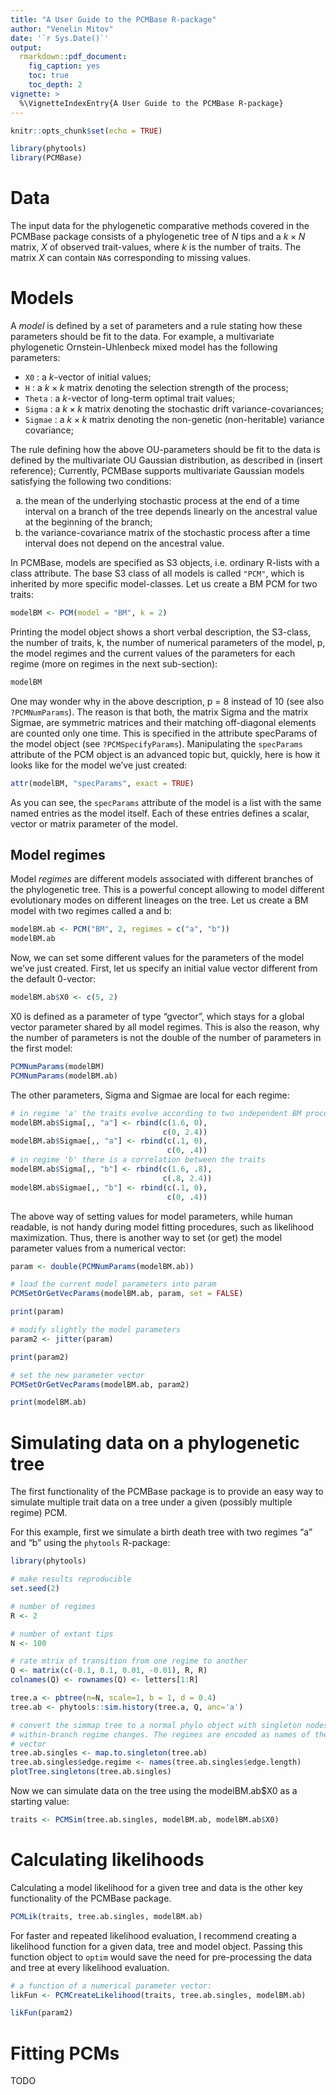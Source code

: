 ```yaml
---
title: "A User Guide to the PCMBase R-package"
author: "Venelin Mitov"
date: '`r Sys.Date()`'
output: 
  rmarkdown::pdf_document:
    fig_caption: yes
    toc: true
    toc_depth: 2
vignette: >
  %\VignetteIndexEntry{A User Guide to the PCMBase R-package}
---
```


```r
knitr::opts_chunk$set(echo = TRUE)

library(phytools)
library(PCMBase)
```


# Data 

The input data for the phylogenetic comparative methods covered in the PCMBase package consists of a phylogenetic tree of $N$ tips and a $k\times N$ matrix, $X$ of observed trait-values, where $k$ is the number of traits. The matrix $X$ can contain ```NA```s corresponding to missing values.

# Models
A *model* is defined by a set of parameters and a rule stating how these parameters should be fit to the data. For example, a multivariate phylogenetic Ornstein-Uhlenbeck mixed model has the following parameters:

- ```X0``` : a $k$-vector of initial values;
- ```H``` : a $k\times k$ matrix denoting the selection strength of the process;
- ```Theta``` : a $k$-vector of long-term optimal trait values;
- ```Sigma``` : a $k\times k$ matrix denoting the stochastic drift variance-covariances;
- ```Sigmae``` : a $k\times k$ matrix denoting the non-genetic (non-heritable) variance covariance;

The rule defining how the above OU-parameters should be fit to the data is defined by the multivariate OU Gaussian distribution, as described in (insert reference); Currently, PCMBase supports multivariate Gaussian models satisfying the following two conditions:

a. the mean of the underlying stochastic process at the end of a time interval on a branch of the tree depends linearly on the ancestral value at the beginning of the branch;
b. the variance-covariance matrix of the stochastic process after a time interval does not depend on the ancestral value.

In PCMBase, models are specified as S3 objects, i.e. ordinary R-lists with a class attribute. The base S3 class of all models is called `"PCM"`, which is inherited by more specific model-classes. Let us create a BM PCM for two traits:

```r
modelBM <- PCM(model = "BM", k = 2)
```

Printing the model object shows a short verbal description, the S3-class, the number of traits, k, the number of numerical parameters of the model, p, the model regimes and the current values of the parameters for each regime (more on regimes in the next sub-section):

```r
modelBM
```

One may wonder why in the above description, p = 8 instead of 10 (see also `?PCMNumParams`). The reason is that both, the matrix Sigma and the matrix Sigmae, are symmetric matrices and their matching off-diagonal elements are counted only one time. This is specified in the attribute specParams of the model object (see `?PCMSpecifyParams`). Manipulating the `specParams` attribute of the PCM object is an advanced topic but, quickly, here is how it looks like for the model we've just created:

```r
attr(modelBM, "specParams", exact = TRUE)
```

As you can see, the `specParams` attribute of the model is a list with the same named entries as the model itself. Each of these entries defines a scalar, vector or matrix parameter of the model. 

## Model regimes
Model *regimes* are different models associated with different branches of the phylogenetic tree. This is a powerful concept allowing to model different evolutionary modes on different lineages on the tree. Let us create a BM model with two regimes called a and b:

```r
modelBM.ab <- PCM("BM", 2, regimes = c("a", "b"))
modelBM.ab
```

Now, we can set some different values for the parameters of the model we've just created. First, let us specify an initial value vector different from the default 0-vector:

```r
modelBM.ab$X0 <- c(5, 2)
```

X0 is defined as a parameter of type "gvector", which stays for a global vector parameter shared by all model regimes. This is also the reason, why the number of parameters is not the double of the number of parameters in the first model:

```r
PCMNumParams(modelBM)
PCMNumParams(modelBM.ab)
```

The other parameters, Sigma and Sigmae are local for each regime:

```r
# in regime 'a' the traits evolve according to two independent BM processes (starting from the global vecto X0).
modelBM.ab$Sigma[,, "a"] <- rbind(c(1.6, 0),
                                  c(0, 2.4))
modelBM.ab$Sigmae[,, "a"] <- rbind(c(.1, 0),
                                   c(0, .4))
# in regime 'b' there is a correlation between the traits
modelBM.ab$Sigma[,, "b"] <- rbind(c(1.6, .8),
                                  c(.8, 2.4))
modelBM.ab$Sigmae[,, "b"] <- rbind(c(.1, 0),
                                   c(0, .4))
```

The above way of setting values for model parameters, while human readable, is not handy during model fitting procedures, such as likelihood maximization. Thus, there is another way to set (or get) the model parameter values from a numerical vector:

```r
param <- double(PCMNumParams(modelBM.ab))

# load the current model parameters into param
PCMSetOrGetVecParams(modelBM.ab, param, set = FALSE)

print(param)

# modify slightly the model parameters
param2 <- jitter(param)

print(param2)

# set the new parameter vector
PCMSetOrGetVecParams(modelBM.ab, param2)

print(modelBM.ab)
```



# Simulating data on a phylogenetic tree
The first functionality of the PCMBase package is to provide an easy way to simulate multiple trait data on a tree under a given (possibly multiple regime) PCM. 

For this example, first we simulate a birth death tree with two regimes "a" and "b" using the `phytools` R-package:

```r
library(phytools)

# make results reproducible
set.seed(2)

# number of regimes
R <- 2

# number of extant tips
N <- 100

# rate mtrix of transition from one regime to another
Q <- matrix(c(-0.1, 0.1, 0.01, -0.01), R, R)
colnames(Q) <- rownames(Q) <- letters[1:R]

tree.a <- pbtree(n=N, scale=1, b = 1, d = 0.4)
tree.ab <- phytools::sim.history(tree.a, Q, anc='a')

# convert the simmap tree to a normal phylo object with singleton nodes at the
# within-branch regime changes. The regimes are encoded as names of the edge.length
# vector
tree.ab.singles <- map.to.singleton(tree.ab)
tree.ab.singles$edge.regime <- names(tree.ab.singles$edge.length)
plotTree.singletons(tree.ab.singles)
```

Now we can simulate data on the tree using the modelBM.ab$X0 as a starting value:

```r
traits <- PCMSim(tree.ab.singles, modelBM.ab, modelBM.ab$X0)
```

# Calculating likelihoods
Calculating a model likelihood for a given tree and data is the other key functionality of the PCMBase package.

```r
PCMLik(traits, tree.ab.singles, modelBM.ab)
```

For faster and repeated likelihood evaluation, I recommend creating a likelihood function for a given 
data, tree and model object. Passing this function object to `optim` would save the need for pre-processing the data and tree at every 
likelihood evaluation.

```r
# a function of a numerical parameter vector:
likFun <- PCMCreateLikelihood(traits, tree.ab.singles, modelBM.ab)

likFun(param2)
```

# Fitting PCMs
TODO


